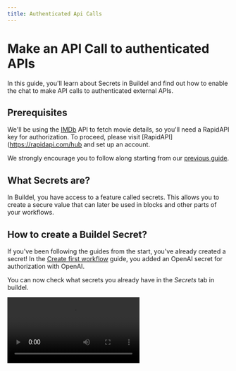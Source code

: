 ```yaml
---
title: Authenticated Api Calls
---
```


# Make an API Call to authenticated APIs

In this guide, you'll learn about Secrets in Buildel and find out how to enable the chat to make API calls to authenticated external APIs.

## Prerequisites

We'll be using the [IMDb](https://rapidapi.com/Glavier/api/imdb146/) API to fetch movie details, so you'll need a RapidAPI key for authorization. To proceed, please visit [RapidAPI](https://rapidapi.com/hub and set up an account.

We strongly encourage you to follow along starting from our [previous guide](05-api-call-tool.mdx).

## What Secrets are?

In Buildel, you have access to a feature called secrets. This allows you to create a secure value that can later be used in blocks and other parts of your workflows.

## How to create a Buildel Secret?

If you've been following the guides from the start, you've already created a secret! In the [Create first workflow](02-create-first-workflow.mdx) guide, you added an OpenAI secret for authorization with OpenAI.

You can now check what secrets you already have in the *Secrets* tab in buildel.

<Video type="video/webm" src="/mdx-assets/guides/authenticated-api-calls/add-new-secret.webm"/>

As you can see, in the *Secrets* tab, you can manage your secrets. We have added a RapidAPI key for authorization with the previously mentioned external API.

## How to use Secret in Api Call Tool?

Let's return to our workflow, create an alias, and then make some adjustments.

### Pass dynamic query parameter to url

Instead of fetching data from the JSONPlaceholder API, we'll switch to a new URL `https://imdb146.p.rapidapi.com/v1/find`.
This endpoint requires a **query** parameter with the name of the movie we are searching for.

Just like we passed the ID in the [previous guide](05-api-call-tool.mdx), we can pass the query parameter in the same manner!

Now, the chat block understands that the Api Call Tool requires a name parameter and will send it accordingly!

<Video type="video/webm" src="/mdx-assets/guides/authenticated-api-calls/dynamic-query-param.webm"/>

When we attempt to run our workflow, it doesn't work as expected. The chat indicates that it cannot retrieve information, which is accurate. RapidAPI requires us to send a `X-RapidAPI-Key` in the headers. Let's add that!

### Pass secret to Api Call Tool headers

Since we've already added the `X-RapidAPI-Key` to our Secrets, the only thing left is to inject this secret into the headers. We can do this in a very similar way to how we handled query parameters.

<Video type="video/webm" src="/mdx-assets/guides/authenticated-api-calls/inject-secret-to-headers.webm"/>

As you can see, by incorporating the secret into the headers, we've now got the chat functioning correctly!